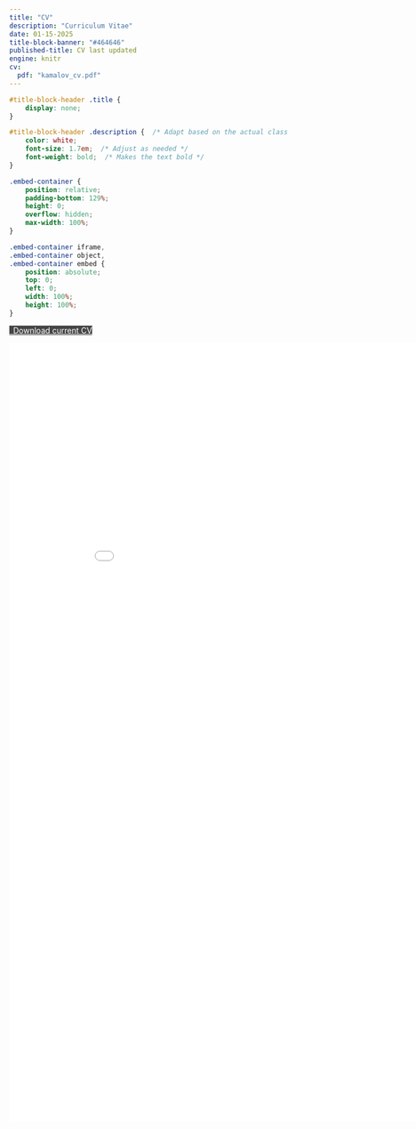 ```yaml
---
title: "CV"
description: "Curriculum Vitae"
date: 01-15-2025
title-block-banner: "#464646"
published-title: CV last updated
engine: knitr 
cv:
  pdf: "kamalov_cv.pdf"
---
```


```css

#title-block-header .title {
    display: none;
}

#title-block-header .description {  /* Adapt based on the actual class or ID */
    color: white;
    font-size: 1.7em;  /* Adjust as needed */ 
    font-weight: bold;  /* Makes the text bold */
}

```

```css
.embed-container {
    position: relative;
    padding-bottom: 129%;
    height: 0;
    overflow: hidden;
    max-width: 100%;
}

.embed-container iframe,
.embed-container object,
.embed-container embed {
    position: absolute;
    top: 0;
    left: 0;
    width: 100%;
    height: 100%;
}
```

```{=html}
<style>
  .btn-black {
    background-color: #464646;
    color: white;
  }
</style>

<p class="text-center">
  <a class="btn btn-lg btn-black cv-download" href="`r rmarkdown::metadata$cv$pdf`" target="_blank">
    <i class="fa-solid fa-file-arrow-down"></i>&ensp;Download current CV
  </a>
</p>

<style>
  .embed-container {
    text-align: center;
    width: 180%;  /* Adjust as needed */
    margin: auto;  /* Centers the container */
  }

  .embed-container iframe {
    width: 100%;  /* Takes the full width of its parent container */
    height: 1400px;  /* Adjust as needed */
    border: 0.5px;
  }
</style>

<div class="embed-container">
  <iframe src="`r rmarkdown::metadata$cv$pdf`" style="border: 0.5px"></iframe>
</div>
```
